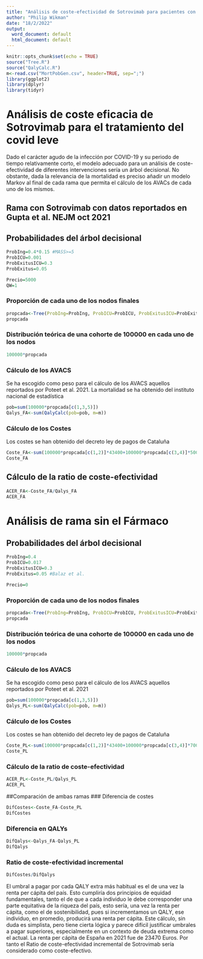 ---
title: "Análisis de coste-efectividad de Sotrovimab para pacientes con COVID-19 de alto riesgo"
author: "Philip Wikman"
date: "18/2/2022"
output:
  word_document: default
  html_document: default
---

```{r setup, include=FALSE}
knitr::opts_chunk$set(echo = TRUE)
source("Tree.R")
source("QalyCalc.R")
m<-read.csv("MortPobGen.csv", header=TRUE, sep=";")
library(ggplot2)
library(dplyr)
library(tidyr)
```

# Análisis de coste eficacia de Sotrovimab para el tratamiento del covid leve

Dado el carácter agudo de la infección por COVID-19 y su periodo de tiempo relativamente corto, el modelo adecuado para un análisis de coste-efectividad de diferentes intervenciones sería un árbol decisional. No obstante, dada la relevancia de la mortalidad es preciso añadir un modelo Markov al final de cada rama que permita el cálculo de los AVACs de cada uno de los mismos.


## Rama con Sotrovimab con datos reportados en Gupta et al. NEJM oct 2021
## Probabilidades del árbol decisional
```{r}
ProbIng=0.4*0.15 #MASS>=5
ProbICU=0.001
ProbExitusICU=0.3
ProbExitus=0.05

Precio=5000
QW=1
```
### Proporción de cada uno de los nodos finales
```{r}
propcada<-Tree(ProbIng=ProbIng, ProbICU=ProbICU, ProbExitusICU=ProbExitusICU, ProbExitus=ProbExitus)
propcada
```
### Distribución teórica de una cohorte de 100000 en cada uno de los nodos
```{r}
100000*propcada
```
### Cálculo de los AVACS
Se ha escogido como peso para el cálculo de los AVACS aquellos reportados por Poteet et al. 2021.
La mortalidad se ha obtenido del instituto nacional de estadística
```{r}
pob=sum(100000*propcada[c(1,3,5)])
Qalys_FA<-sum(QalyCalc(pob=pob, m=m))
```
### Cálculo de los Costes
Los costes se han obtenido del decreto ley de pagos de Cataluña
```{r}
Coste_FA<-sum(100000*propcada[c(1,2)]*43400+100000*propcada[c(3,4)]*5000+100000*Precio)
Coste_FA
```
## Cálculo de la ratio de coste-efectividad
```{r}
ACER_FA<-Coste_FA/Qalys_FA
ACER_FA
``` 
# Análisis de rama sin el Fármaco
## Probabilidades del árbol decisional
```{r}
ProbIng=0.4
ProbICU=0.017
ProbExitusICU=0.3
ProbExitus=0.05 #Balaz et al.

Precio=0
```
### Proporción de cada uno de los nodos finales
```{r}
propcada<-Tree(ProbIng=ProbIng, ProbICU=ProbICU, ProbExitusICU=ProbExitusICU, ProbExitus=ProbExitus)
propcada
```
### Distribución teórica de una cohorte de 100000 en cada uno de los nodos
```{r}
100000*propcada
```
### Cálculo de los AVACS
Se ha escogido como peso para el cálculo de los AVACS aquellos reportados por Poteet et al. 2021
```{r}
pob=sum(100000*propcada[c(1,3,5)])
Qalys_PL<-sum(QalyCalc(pob=pob, m=m))
```
### Cálculo de los Costes
Los costes se han obtenido del decreto ley de pagos de Cataluña
```{r}
Coste_PL<-sum(100000*propcada[c(1,2)]*43400+100000*propcada[c(3,4)]*7000+100000*Precio)
Coste_PL
```
### Cálculo de la ratio de coste-efectividad
```{r}
ACER_PL<-Coste_PL/Qalys_PL
ACER_PL
``` 
##Comparación de ambas ramas
### Diferencia de costes
```{r}
DifCostes<-Coste_FA-Coste_PL
DifCostes
```
### Diferencia en QALYs
```{r}
DifQalys<-Qalys_FA-Qalys_PL
DifQalys
```
### Ratio de coste-efectividad incremental
```{r}
DifCostes/DifQalys
``` 
El umbral a pagar por cada QALY extra más habitual es el de una vez la renta per cápita del país. Esto cumpliría dos principios de equidad fundamentales, tanto el de que a cada individuo le debe corresponder una parte equitativa de la riqueza del país, esto sería, una vez la renta per cápita, como el de sostenibilidad, pues si incrementamos un QALY, ese individuo, en promedio, producirá una renta per cápita. Este cálculo, sin duda es simplista, pero tiene cierta lógica y parece difícil justificar umbrales a pagar superiores, especialmente en un contexto de deuda extrema como el actual.
La renta per cápita de España en 2021 fue de 23470 Euros. Por tanto el Ratio de coste-efectividad incremental de Sotrovimab sería considerado como coste-efectivo.
